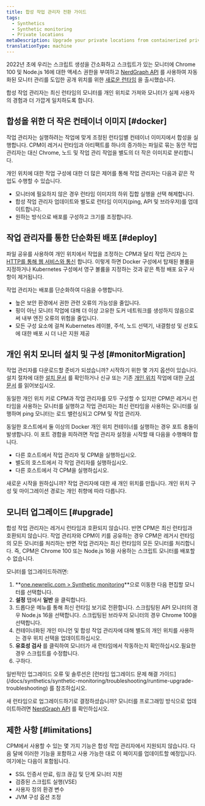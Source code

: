 ```yaml
---
title: 합성 작업 관리자 전환 가이드
tags:
  - Synthetics
  - Synthetic monitoring
  - Private locations
metaDescription: Upgrade your private locations from containerized private minion (CPM) to the synthetics job manager
translationType: machine
---
```


2022년 초에 우리는 스크립트 생성을 간소화하고 스크립트가 있는 모니터에 Chrome 100 및 Node.js 16에 대한 액세스 권한을 부여하고 [NerdGraph API](https://docs.newrelic.com/docs/apis/nerdgraph/examples/nerdgraph-synthetics-tutorial) 를 사용하여 자동화된 모니터 관리를 도입한 공개 위치를 위한 [새로운 런타임](/docs/synthetics/synthetic-monitoring/using-monitors/new-runtime) 을 출시했습니다.

합성 작업 관리자는 최신 런타임의 모니터를 개인 위치로 가져와 모니터가 실제 사용자의 경험과 더 가깝게 일치하도록 합니다.

## 합성을 위한 더 작은 컨테이너 이미지 [#docker]

작업 관리자는 실행하려는 작업에 맞게 조정된 런타임별 컨테이너 이미지에서 합성을 실행합니다. CPM이 레거시 런타임과 아티팩트를 하나의 증가하는 파일로 묶는 동안 작업 관리자는 대신 Chrome, 노드 및 작업 관리 작업을 별도의 더 작은 이미지로 분리합니다.

개인 위치에 대한 작업 구성에 대한 더 많은 제어를 통해 작업 관리자는 다음과 같은 작업도 수행할 수 있습니다.

* 모니터에 필요하지 않은 경우 런타임 이미지의 하위 집합 실행을 선택 해제합니다.
* 합성 작업 관리자 업데이트와 별도로 런타임 이미지(ping, API 및 브라우저)를 업데이트합니다.
* 원하는 방식으로 배포를 구성하고 크기를 조정합니다.

## 작업 관리자를 통한 단순화된 배포 [#deploy]

파일 공유를 사용하여 개인 위치에서 작업을 조정하는 CPM과 달리 작업 관리자 [는 HTTP를 통해 웹 서비스와 통신](/docs/synthetics/synthetic-monitoring/private-locations/install-job-manager) 합니다. 이렇게 하면 Docker 구성에서 탑재된 볼륨을 지정하거나 Kubernetes 구성에서 영구 볼륨을 지정하는 것과 같은 특정 배포 요구 사항이 제거됩니다.

작업 관리자는 배포를 단순화하여 다음을 수행합니다.

* 높은 보안 환경에서 권한 관련 오류의 가능성을 줄입니다.
* 핑이 아닌 모니터 작업에 대해 더 이상 고유한 도커 네트워크를 생성하지 않음으로써 내부 엔진 오류의 위험을 줄입니다.
* 모든 구성 요소에 걸쳐 Kubernetes 레이블, 주석, 노드 선택기, 내결함성 및 선호도에 대한 배포 시 더 나은 지원 제공

## 개인 위치 모니터 설치 및 구성 [#monitorMigration]

작업 관리자를 다운로드할 준비가 되셨습니까? 시작하기 위한 몇 가지 옵션이 있습니다. 설치 절차에 대한 [설치 문서](/docs/synthetics/synthetic-monitoring/private-locations/install-job-manager) 를 확인하거나 신규 또는 기존 [개인 위치](/docs/synthetics/synthetic-monitoring/private-locations/private-locations-overview-monitor-internal-sites-add-new-locations) 작업에 대한 [구성 문서](/docs/synthetics/synthetic-monitoring/private-locations/job-manager-configuration) 를 읽어보십시오.

동일한 개인 위치 키로 CPM과 작업 관리자를 모두 구성할 수 있지만 CPM은 레거시 런타임을 사용하는 모니터를 실행하고 작업 관리자는 최신 런타임을 사용하는 모니터를 실행하며 ping 모니터는 로드 밸런싱되고 CPM 및 작업 관리자.

동일한 호스트에서 둘 이상의 Docker 개인 위치 컨테이너를 실행하는 경우 포트 충돌이 발생합니다. 이 포트 경합을 피하려면 작업 관리자 설정을 시작할 때 다음을 수행해야 합니다.

* 다른 호스트에서 작업 관리자 및 CPM을 실행하십시오.
* 별도의 호스트에서 각 작업 관리자를 실행하십시오.
* 다른 호스트에서 각 CPM을 실행하십시오.

새로운 시작을 원하십니까? 작업 관리자에 대한 새 개인 위치를 만듭니다. 개인 위치 구성 및 마이그레이션 경로는 개인 취향에 따라 다릅니다.

## 모니터 업그레이드 [#upgrade]

합성 작업 관리자는 레거시 런타임과 호환되지 않습니다. 반면 CPM은 최신 런타임과 호환되지 않습니다. 작업 관리자와 CPM이 키를 공유하는 경우 CPM은 레거시 런타임의 모든 모니터를 처리하는 반면 작업 관리자는 최신 런타임의 모든 모니터를 처리합니다. 즉, CPM은 Chrome 100 또는 Node.js 16을 사용하는 스크립트 모니터를 배포할 수 없습니다.

모니터를 업그레이드하려면:

1. **[one.newrelic.com > Synthetic monitoring](https://one.newrelic.com/synthetics-nerdlets)**으로 이동한 다음 편집할 모니터를 선택합니다.
2. **설정** 탭에서 **일반** 을 클릭합니다.
3. 드롭다운 메뉴를 통해 최신 런타임 보기로 전환합니다. 스크립팅된 API 모니터의 경우 Node.js 16을 선택합니다. 스크립팅된 브라우저 모니터의 경우 Chrome 100을 선택합니다.
4. 컨테이너화된 개인 미니언 및 합성 작업 관리자에 대해 별도의 개인 위치를 사용하는 경우 위치 선택을 업데이트하십시오.
5. **유효성 검사** 를 클릭하여 모니터가 새 런타임에서 작동하는지 확인하십시오.필요한 경우 스크립트를 수정합니다.
6. 구하다.

<Callout variant="tip">
  일반적인 업그레이드 오류 및 솔루션은 [런타임 업그레이드 문제 해결 가이드](/docs/synthetics/synthetic-monitoring/troubleshooting/runtime-upgrade-troubleshooting) 를 참조하십시오.
</Callout>

새 런타임으로 업그레이드하기로 결정하셨습니까? 모니터를 프로그래밍 방식으로 업데이트하려면 [NerdGraph API](/docs/apis/nerdgraph/examples/nerdgraph-synthetics-tutorial/#update-monitors) 를 확인하십시오.

## 제한 사항 [#limitations]

CPM에서 사용할 수 있는 몇 가지 기능은 합성 작업 관리자에서 지원되지 않습니다. 다음 달에 이러한 기능을 포함하고 사용 가능한 대로 이 페이지를 업데이트할 예정입니다. 여기에는 다음이 포함됩니다.

* SSL 인증서 만료, 링크 끊김 및 단계 모니터 지원
* 검증된 스크립트 실행(VSE)
* 사용자 정의 환경 변수
* JVM 구성 옵션 조정
